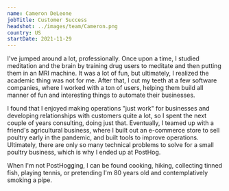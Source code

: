 ```yaml
---
name: Cameron DeLeone
jobTitle: Customer Success
headshot: ../images/team/Cameron.png
country: US
startDate: 2021-11-29
---
```


I've jumped around a lot, professionally. Once upon a time, I studied meditation and the brain by training drug users to meditate and then putting them in an MRI machine. It was a lot of fun, but ultimately, I realized the academic thing was not for me.  After that, I cut my teeth at a few software companies, where I worked with a ton of users, helping them build all manner of fun and interesting things to automate their businesses.

I found that I enjoyed making operations "just work" for businesses and developing relationships with customers quite a lot, so I spent the next couple of years consulting, doing just that. Eventually, I teamed up with a friend's agricultural business, where I built out an e-commerce store to sell poultry early in the pandemic, and built tools to improve operations. Ultimately, there are only so many technical problems to solve for a small poultry business, which is why I ended up at PostHog.

When I'm not PostHogging, I can be found cooking, hiking, collecting tinned fish, playing tennis, or pretending I'm 80 years old and contemplatively smoking a pipe.